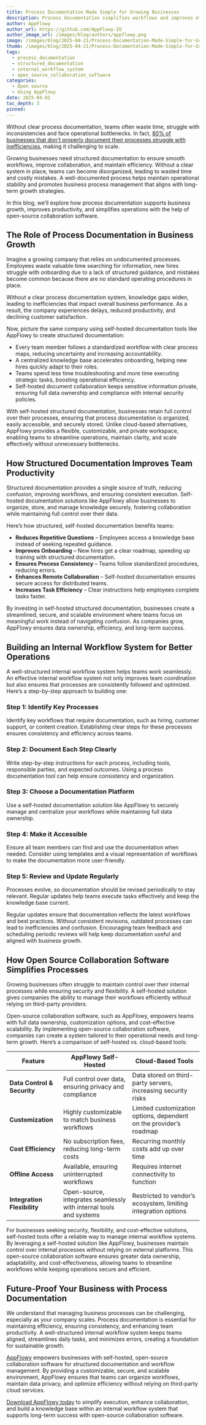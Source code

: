 ```yaml
---
title: Process Documentation Made Simple for Growing Businesses
description: Process documentation simplifies workflows and improves efficiency. Discover how structured documentation helps businesses scale and stay organized.
author: AppFlowy
author_url: https://github.com/AppFlowy-IO
author_image_url: /images/blog/authors/appflowy.png
image: /images/blog/2025-04-21/Process-Documentation-Made-Simple-for-Growing-Businesses.png
thumb: /images/blog/2025-04-21/Process-Documentation-Made-Simple-for-Growing-Businesses.png
tags:
  - process_documentation
  - structured_documentation
  - internal_workflow_system
  - open_source_collaboration_software
categories:
  - Open source
  - Using AppFlowy
date: 2025-04-01
toc_depth: 3
pinned: 
---
```


Without clear process documentation, teams often waste time, struggle with inconsistencies and face operational
bottlenecks. In
fact, [80% of businesses that don't properly document their processes struggle with inefficiencies](https://doakio.com/blog/the-hidden-cost-of-poor-documentation-a-quantitative-study/),
making it challenging to scale.

Growing businesses need structured documentation to ensure smooth workflows, improve collaboration, and maintain
efficiency. Without a clear system in place, teams can become disorganized, leading to wasted time and costly mistakes.
A well-documented process helps maintain operational stability and promotes business process management that aligns with
long-term growth strategies.

In this blog, we’ll explore how process documentation supports business growth, improves productivity, and simplifies
operations with the help of open-source collaboration software.

## The Role of Process Documentation in Business Growth

Imagine a growing company that relies on undocumented processes. Employees waste valuable time searching for
information, new hires struggle with onboarding due to a lack of structured guidance, and mistakes become common because
there are no standard operating procedures in place.

Without a clear process documentation system, knowledge gaps widen, leading to inefficiencies that impact overall
business performance. As a result, the company experiences delays, reduced productivity, and declining customer
satisfaction.

Now, picture the same company using self-hosted documentation tools like AppFlowy to create structured documentation:

* Every team member follows a standardized workflow with clear process maps, reducing uncertainty and increasing
  accountability.
* A centralized knowledge base accelerates onboarding, helping new hires quickly adapt to their roles.
* Teams spend less time troubleshooting and more time executing strategic tasks, boosting operational efficiency.
* Self-hosted document collaboration keeps sensitive information private, ensuring full data ownership and compliance
  with internal security policies.

With self-hosted structured documentation, businesses retain full control over their processes, ensuring that process
documentation is organized, easily accessible, and securely stored. Unlike cloud-based alternatives, AppFlowy provides a
flexible, customizable, and private workspace, enabling teams to streamline operations, maintain clarity, and scale
effectively without unnecessary bottlenecks.

## How Structured Documentation Improves Team Productivity

Structured documentation provides a single source of truth, reducing confusion, improving workflows, and ensuring
consistent execution. Self-hosted documentation solutions like AppFlowy allow businesses to organize, store, and manage
knowledge securely, fostering collaboration while maintaining full control over their data.

Here’s how structured, self-hosted documentation benefits teams:

* **Reduces Repetitive Questions** – Employees access a knowledge base instead of seeking repeated guidance.
* **Improves Onboarding** – New hires get a clear roadmap, speeding up training with structured documentation.
* **Ensures Process Consistency** – Teams follow standardized procedures, reducing errors.
* **Enhances Remote Collaboration** – Self-hosted documentation ensures secure access for distributed teams.
* **Increases Task Efficiency** – Clear instructions help employees complete tasks faster.

By investing in self-hosted structured documentation, businesses create a streamlined, secure, and scalable environment
where teams focus on meaningful work instead of navigating confusion. As companies grow, AppFlowy ensures data
ownership, efficiency, and long-term success.

## Building an Internal Workflow System for Better Operations

A well-structured internal workflow system helps teams work seamlessly. An effective internal workflow system not only
improves team coordination but also ensures that processes are consistently followed and optimized. Here’s a
step-by-step approach to building one:

### Step 1: Identify Key Processes

Identify key workflows that require documentation, such as hiring, customer support, or content creation. Establishing
clear steps for these processes ensures consistency and efficiency across teams.

### Step 2: Document Each Step Clearly

Write step-by-step instructions for each process, including tools, responsible parties, and expected outcomes. Using a
process documentation tool can help ensure consistency and organization.

### Step 3: Choose a Documentation Platform

Use a self-hosted documentation solution like AppFlowy to securely manage and centralize your workflows while
maintaining full data ownership.

### Step 4: Make it Accessible

Ensure all team members can find and use the documentation when needed. Consider using templates and a visual
representation of workflows to make the documentation more user-friendly.

### Step 5: Review and Update Regularly

Processes evolve, so documentation should be revised periodically to stay relevant. Regular updates help teams execute
tasks effectively and keep the knowledge base current.

Regular updates ensure that documentation reflects the latest workflows and best practices. Without consistent
revisions, outdated processes can lead to inefficiencies and confusion. Encouraging team feedback and scheduling
periodic reviews will help keep documentation useful and aligned with business growth.

## How Open Source Collaboration Software Simplifies Processes

Growing businesses often struggle to maintain control over their internal processes while ensuring security and
flexibility. A self-hosted solution gives companies the ability to manage their workflows efficiently without relying on
third-party providers.

Open-source collaboration software, such as AppFlowy, empowers teams with full data ownership, customization options,
and cost-effective scalability. By implementing open-source collaboration software, companies can create a system
tailored to their operational needs and long-term growth. Here’s a comparison of self-hosted vs. cloud-based tools:

| Feature                     | AppFlowy Self-Hosted                                               | Cloud-Based Tools                                                  |
|-----------------------------|--------------------------------------------------------------------|--------------------------------------------------------------------|
| **Data Control & Security** | Full control over data, ensuring privacy and compliance            | Data stored on third-party servers, increasing security risks      |
| **Customization**           | Highly customizable to match business workflows                    | Limited customization options, dependent on the provider’s roadmap |
| **Cost Efficiency**         | No subscription fees, reducing long-term costs                     | Recurring monthly costs add up over time                           |
| **Offline Access**          | Available, ensuring uninterrupted workflows                        | Requires internet connectivity to function                         |
| **Integration Flexibility** | Open-source, integrates seamlessly with internal tools and systems | Restricted to vendor’s ecosystem, limiting integration options     |

For businesses seeking security, flexibility, and cost-effective solutions, self-hosted tools offer a reliable way to
manage internal workflow systems. By leveraging a self-hosted solution like AppFlowy, businesses maintain control over
internal processes without relying on external platforms. This open-source collaboration software ensures greater data
ownership, adaptability, and cost-effectiveness, allowing teams to streamline workflows while keeping operations secure
and efficient.

## Future-Proof Your Business with Process Documentation

We understand that managing business processes can be challenging, especially as your company scales. Process
documentation is essential for maintaining efficiency, ensuring consistency, and enhancing team productivity. A
well-structured internal workflow system keeps teams aligned, streamlines daily tasks, and minimizes errors, creating a
foundation for sustainable growth.

[AppFlowy](https://appflowy.com/) empowers businesses with self-hosted, open-source collaboration software for
structured documentation and workflow management. By providing a customizable, secure, and scalable environment,
AppFlowy ensures that teams can organize workflows, maintain data privacy, and optimize efficiency without relying on
third-party cloud services.

[Download AppFlowy today](https://appflowy.com/download) to simplify execution, enhance collaboration, and build a
knowledge base within an internal workflow system that supports long-term success with open-source collaboration
software.